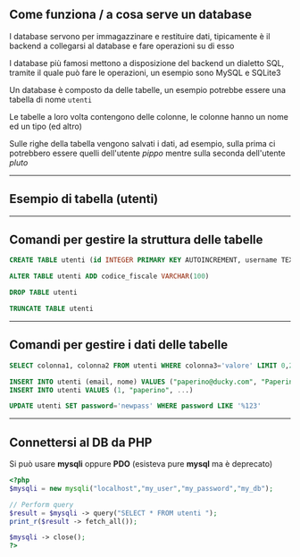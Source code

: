 <!-- classes: title -->

## Come funziona / a cosa serve un database

<!-- fragments-start -->
I database servono per immagazzinare e restituire dati, tipicamente è il backend a collegarsi al database e fare operazioni su di esso

I database più famosi mettono a disposizione del backend un dialetto SQL, tramite il quale può fare le operazioni, un esempio sono MySQL e SQLite3

Un database è composto da delle tabelle, un esempio potrebbe essere una tabella di nome `utenti`

Le tabelle a loro volta contengono delle colonne, le colonne hanno un nome ed un tipo (ed altro)

Sulle righe della tabella vengono salvati i dati, ad esempio, sulla prima ci potrebbero essere quelli dell'utente _pippo_ mentre sulla seconda dell'utente _pluto_

<!-- fragments-end -->


---

## Esempio di tabella (utenti) 


<ExampleDatabase />

---

## Comandi per gestire la struttura delle tabelle

```sql
CREATE TABLE utenti (id INTEGER PRIMARY KEY AUTOINCREMENT, username TEXT, email TEXT, password TEXT)
```

```sql
ALTER TABLE utenti ADD codice_fiscale VARCHAR(100)
```

```sql
DROP TABLE utenti
```

```sql
TRUNCATE TABLE utenti
```

---

## Comandi per gestire i dati delle tabelle

```sql
SELECT colonna1, colonna2 FROM utenti WHERE colonna3='valore' LIMIT 0,2
```

```sql
INSERT INTO utenti (email, nome) VALUES ("paperino@ducky.com", "Paperino");
INSERT INTO utenti VALUES (1, "paperino", ...)
```

```sql
UPDATE utenti SET password='newpass' WHERE password LIKE '%123' 
```

---

## Connettersi al DB da PHP
Si può usare **mysqli** oppure **PDO** (esisteva pure **mysql** ma è deprecato)

```php
<?php
$mysqli = new mysqli("localhost","my_user","my_password","my_db");

// Perform query
$result = $mysqli -> query("SELECT * FROM utenti ");
print_r($result -> fetch_all());

$mysqli -> close();
?>
```